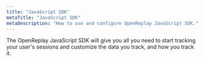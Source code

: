 ```yaml
---
title: "JavaScript SDK"
metaTitle: "JavaScript SDK"
metaDescription: "How to use and configure OpenReplay JavaScript SDK."
---
```


The OpenReplay JavaScript SDK will give you all you need to start tracking your user's sessions and customize the data you track, and how you track it.


<div class="grid grid-cols-1 md:grid-cols-12 gap-6 ">
  <ORCard title="1. Initialize it" url="/sdk/constructor" description="Learn how to install and initialize the tracker" width="50"/>
  <ORCard title="2. Know the methods" url="/sdk/methods" description="The list of all public methods you can use to change the way you track your sessions" width="50"/>
</div>
